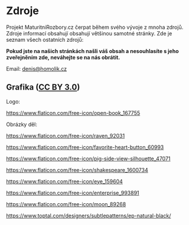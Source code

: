 # Zdroje

Projekt MaturitniRozbory.cz čerpat během svého vývoje z mnoha zdrojů. Zdroje informací
obsahují obsahují většinou samotné stránky. Zde je seznam všech ostatních zdrojů:

**Pokud jste na našich stránkách našli váš obsah a nesouhlasíte s jeho zveřejněním zde, neváhejte se na nás obrátit.**

Email: denis@homolik.cz

## Grafika ([CC BY 3.0](http://creativecommons.org/licenses/by/3.0/))

Logo:

https://www.flaticon.com/free-icon/open-book_167755

Obrázky děl:

https://www.flaticon.com/free-icon/raven_92031

https://www.flaticon.com/free-icon/favorite-heart-button_60993

https://www.flaticon.com/free-icon/pig-side-view-silhouette_47071

https://www.flaticon.com/free-icon/shakespeare_1600734

https://www.flaticon.com/free-icon/eye_159604

https://www.flaticon.com/free-icon/enterprise_993891

https://www.flaticon.com/free-icon/moon_89268

https://www.toptal.com/designers/subtlepatterns/ep-natural-black/